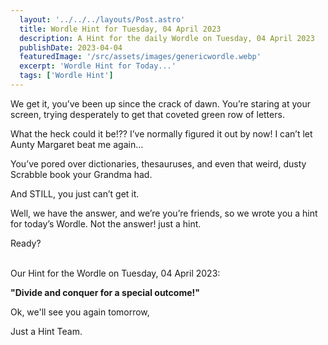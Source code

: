 ```yaml
---
  layout: '../../../layouts/Post.astro'
  title: Wordle Hint for Tuesday, 04 April 2023
  description: A Hint for the daily Wordle on Tuesday, 04 April 2023
  publishDate: 2023-04-04
  featuredImage: '/src/assets/images/genericwordle.webp'
  excerpt: 'Wordle Hint for Today...'
  tags: ['Wordle Hint']
---
```


  We get it, you’ve been up since the crack of dawn. You’re staring at your screen, trying desperately to get that coveted green row of letters. 

  What the heck could it be!??
  I’ve normally figured it out by now!
  I can’t let Aunty Margaret beat me again… 

  You’ve pored over dictionaries, thesauruses, and even that weird, dusty Scrabble book your Grandma had.

  And STILL, you just can’t get it. 

  Well, we have the answer, and we’re you’re friends, so we wrote you a hint for today’s Wordle.
  Not the answer! just a hint. 

  Ready?<br /><br />

  Our Hint for the Wordle on Tuesday, 04 April 2023:

  **"Divide and conquer for a special outcome!"**

  Ok, we'll see you again tomorrow, 

  Just a Hint Team.
  